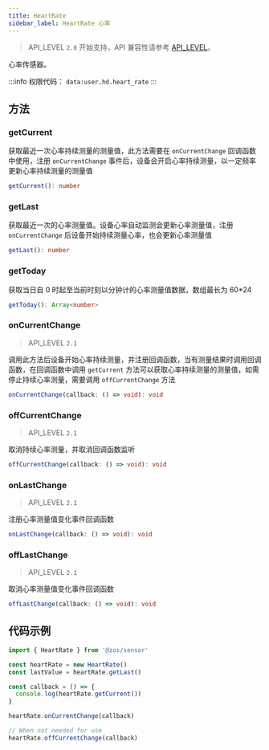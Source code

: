 ```yaml
---
title: HeartRate
sidebar_label: HeartRate 心率
---
```


> API_LEVEL `2.0` 开始支持，API 兼容性请参考 [API_LEVEL](../../../../guides/framework/device/compatibility.md)。

心率传感器。

:::info
权限代码： `data:user.hd.heart_rate`
:::

## 方法

### getCurrent

获取最近一次心率持续测量的测量值，此方法需要在 `onCurrentChange` 回调函数中使用，注册 `onCurrentChange` 事件后，设备会开启心率持续测量，以一定频率更新心率持续测量的测量值

```ts
getCurrent(): number
```

### getLast

获取最近一次的心率测量值。设备心率自动监测会更新心率测量值，注册 `onCurrentChange` 后设备开始持续测量心率，也会更新心率测量值

```ts
getLast(): number
```

### getToday

获取当日自 0 时起至当前时刻以分钟计的心率测量值数据，数组最长为 60\*24

```ts
getToday(): Array<number>
```

### onCurrentChange

> API_LEVEL `2.1`

调用此方法后设备开始心率持续测量，并注册回调函数，当有测量结果时调用回调函数，在回调函数中调用 `getCurrent` 方法可以获取心率持续测量的测量值，如需停止持续心率测量，需要调用 `offCurrentChange` 方法

```ts
onCurrentChange(callback: () => void): void
```

### offCurrentChange

> API_LEVEL `2.1`

取消持续心率测量，并取消回调函数监听

```ts
offCurrentChange(callback: () => void): void
```

### onLastChange

> API_LEVEL `2.1`

注册心率测量值变化事件回调函数

```ts
onLastChange(callback: () => void): void
```

### offLastChange

> API_LEVEL `2.1`

取消心率测量值变化事件回调函数

```ts
offLastChange(callback: () => void): void
```

## 代码示例

```js
import { HeartRate } from '@zos/sensor'

const heartRate = new HeartRate()
const lastValue = heartRate.getLast()

const callback = () => {
  console.log(heartRate.getCurrent())
}

heartRate.onCurrentChange(callback)

// When not needed for use
heartRate.offCurrentChange(callback)
```
